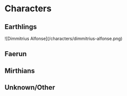 
# Characters

## Earthlings

<Caption caption="Grand Magical Scholar Dimmitrius Alfonse">
  ![Dimmitrius Alfonse](/characters/dimmitrius-alfonse.png)
</Caption>

## Faerun

## Mirthians

## Unknown/Other
